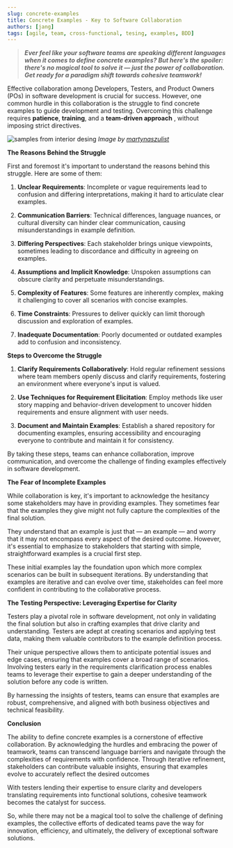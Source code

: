 ```yaml
---
slug: concrete-examples
title: Concrete Examples - Key to Software Collaboration
authors: [jang]
tags: [agile, team, cross-functional, tesing, examples, BDD]
---
```


>***Ever feel like your software teams are speaking different languages when it comes to define concrete examples? But here's the spoiler: there's no magical tool to solve it — just the power of collaboration. Get ready for a paradigm shift towards cohesive teamwork!***

Effective collaboration among Developers, Testers, and Product Owners (POs) in software development is crucial for success. However, one common hurdle in this collaboration is the struggle to find concrete examples to guide development and testing.
Overcoming this challenge requires **patience**, **training**, and a **team-driven approach**
, without imposing strict directives.

![samples from interior desing](/img/interior-design-1508276_1280.jpg)
_Image by [martynaszulist](https://pixabay.com/users/martynaszulist-1055898/)_

**The Reasons Behind the Struggle**

First and foremost it's important to understand the reasons behind this struggle. Here are some of them:

1. **Unclear Requirements**: Incomplete or vague requirements lead to confusion and differing interpretations, making it hard to articulate clear examples.

2. **Communication Barriers**: Technical differences, language nuances, or cultural diversity can hinder clear communication, causing misunderstandings in example definition.

3. **Differing Perspectives**: Each stakeholder brings unique viewpoints, sometimes leading to discordance and difficulty in agreeing on examples.

4. **Assumptions and Implicit Knowledge**: Unspoken assumptions can obscure clarity and perpetuate misunderstandings.

5. **Complexity of Features**: Some features are inherently complex, making it challenging to cover all scenarios with concise examples.

6. **Time Constraints**: Pressures to deliver quickly can limit thorough discussion and exploration of examples.

7. **Inadequate Documentation**: Poorly documented or outdated examples add to confusion and inconsistency.

**Steps to Overcome the Struggle**

1. **Clarify Requirements Collaboratively**: Hold regular refinement sessions where team members openly discuss and clarify requirements, fostering an environment where everyone's input is valued.

2. **Use Techniques for Requirement Elicitation**: Employ methods like user story mapping and behavior-driven development to uncover hidden requirements and ensure alignment with user needs.

3. **Document and Maintain Examples**: Establish a shared repository for documenting examples, ensuring accessibility and encouraging everyone to contribute and maintain it for consistency.

By taking these steps, teams can enhance collaboration, improve communication, and overcome the challenge of finding examples effectively in software development.

**The Fear of Incomplete Examples**

While collaboration is key, it's important to acknowledge the hesitancy some stakeholders
may have in providing examples. They sometimes fear that the examples they give might not fully
capture the complexities of the final solution.

They understand that an example is just that — an example — and worry that it may not
encompass every aspect of the desired outcome. 
However, it's essential to emphasize to stakeholders that starting with simple, 
straightforward examples is a crucial first step. 

These initial examples lay the foundation upon which more complex scenarios can be built
in subsequent iterations. By understanding that examples are iterative and can evolve over
time, stakeholdes can feel more confident in contributing to the collaborative process.

**The Testing Perspective: Leveraging Expertise for Clarity**

Testers play a pivotal role in software development, not only in validating the final
solution but also in crafting examples that drive clarity and understanding.
Testers are adept at creating scenarios and applying test data, making them valuable 
contributors to the example definition process.

Their unique perspective allows them to anticipate potential issues and edge cases,
ensuring that examples cover a broad range of scenarios.
Involving testers early in the requirements clarification process enables teams to
leverage their expertise to gain a deeper understanding of the solution before any
code is written.

By harnessing the insights of testers, teams can ensure that examples are robust,
comprehensive, and aligned with both business objectives and technical feasibility.

**Conclusion**

The ability to define concrete examples is a cornerstone of effective collaboration.
By acknowledging the hurdles and embracing the power of teamwork, teams can transcend
language barriers and navigate through the complexities of requirements with confidence.
Through iterative refinement, stakeholders can contribute valuable insights,
ensuring that examples evolve to accurately reflect the desired outcomes

With testers lending their expertise to ensure clarity and developers translating
requirements into functional solutions, cohesive teamwork becomes the catalyst for success.

So, while there may not be a magical tool to solve the challenge of defining examples,
the collective efforts of dedicated teams pave the way for innovation, efficiency,
and ultimately, the delivery of exceptional software solutions.